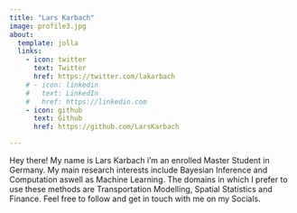 ```yaml
---
title: "Lars Karbach"
image: profile3.jpg
about:
  template: jolla
  links:
    - icon: twitter
      text: Twitter
      href: https://twitter.com/lakarbach
    # - icon: linkedin
    #   text: LinkedIn
    #   href: https://linkedin.com
    - icon: github
      text: Github
      href: https://github.com/LarsKarbach

---
```


Hey there! My name is Lars Karbach i'm an enrolled Master Student in Germany. My main research interests include Bayesian Inference and Computation aswell as Machine Learning. The domains in which I prefer to use these methods are Transportation Modelling, Spatial Statistics and Finance. Feel free to follow and get in touch with me on my Socials.
